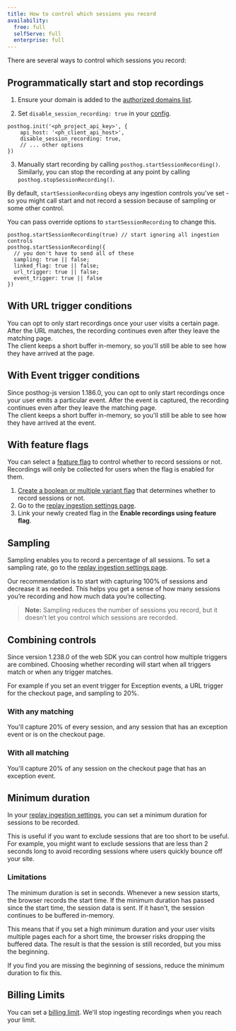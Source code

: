 ```yaml
---
title: How to control which sessions you record
availability:
  free: full
  selfServe: full
  enterprise: full
---
```



There are several ways to control which sessions you record:

## Programmatically start and stop recordings

1. Ensure your domain is added to the [authorized domains list](https://us.posthog.com/settings/project-replay#replay-authorized-domains).


2. Set `disable_session_recording: true` in your [config](/docs/libraries/js/config).

```js-web
posthog.init('<ph_project_api_key>', {
    api_host: '<ph_client_api_host>',
    disable_session_recording: true,
    // ... other options
})
```

3. Manually start recording by calling `posthog.startSessionRecording()`. Similarly, you can stop the recording at any point by calling `posthog.stopSessionRecording()`.

By default, `startSessionRecording` obeys any ingestion controls you've set - so you might call start and not record a session because of sampling or some other control.

You can pass override options to `startSessionRecording` to change this. 

```
posthog.startSessionRecording(true) // start ignoring all ingestion controls
posthog.startSessionRecording({
  // you don't have to send all of these
  sampling: true || false; 
  linked_flag: true || false; 
  url_trigger: true || false; 
  event_trigger: true || false 
})
```

## With URL trigger conditions

You can opt to only start recordings once your user visits a certain page. After the URL matches, the recording continues even after they leave the matching page.  
The client keeps a short buffer in-memory, so you'll still be able to see how they have arrived at the page.

<ProductScreenshot
    imageLight="https://res.cloudinary.com/dmukukwp6/image/upload/replay_url_trigger_light_bc6130e3d0.png" 
    imageDark="https://res.cloudinary.com/dmukukwp6/image/upload/replay_url_trigger_dark_9c6ebb6c37.png"
    alt="Adding URL trigger to control session recordings" 
    classes="rounded"
/>

## With Event trigger conditions

Since posthog-js version 1.186.0, you can opt to only start recordings once your user emits a particular event. After the event is captured, the recording continues even after they leave the matching page.  
The client keeps a short buffer in-memory, so you'll still be able to see how they have arrived at the event.

<ProductScreenshot
    imageLight="https://res.cloudinary.com/dmukukwp6/image/upload/event_trigger_light_21a531edbb.png" 
    imageDark="https://res.cloudinary.com/dmukukwp6/image/upload/event_trigger_dark_f67b3ffb30.png"
    alt="Adding event trigger to control session recordings" 
    classes="rounded"
/>

## With feature flags

You can select a [feature flag](/docs/feature-flags) to control whether to record sessions or not. Recordings will only be collected for users when the flag is enabled for them.

1. [Create a boolean or multiple variant flag](/docs/feature-flags/creating-feature-flags) that determines whether to record sessions or not.
2. Go to the [replay ingestion settings page](https://us.posthog.com/replay/settings#selectedSetting=replay-triggers).
3. Link your newly created flag in the **Enable recordings using feature flag**.

<ProductScreenshot
    imageLight="https://res.cloudinary.com/dmukukwp6/image/upload/v1725441098/posthog.com/contents/Screenshot_2024-09-04_at_10.11.12_AM.png" 
    imageDark="https://res.cloudinary.com/dmukukwp6/image/upload/v1725441098/posthog.com/contents/Screenshot_2024-09-04_at_10.11.20_AM.png"
    alt="Selecting a feature flag to control session recordings" 
    classes="rounded"
/>

## Sampling

Sampling enables you to record a percentage of all sessions. To set a sampling rate, go to the [replay ingestion settings page](https://us.posthog.com/replay/settings#selectedSetting=replay-triggers).

<ProductScreenshot
    imageLight={ImgSampleConfigLight} 
    imageDark={ImgSampleConfigDark}
    alt="Sampling config shown set to 100% i.e. no sampling" 
    classes="rounded"
/>

Our recommendation is to start with capturing 100% of sessions and decrease it as needed. This helps you get a sense of how many sessions you’re recording and how much data you’re collecting.

> **Note:** Sampling reduces the number of sessions you record, but it doesn’t let you control which sessions are recorded.

## Combining controls

Since version 1.238.0 of the web SDK you can control how multiple triggers are combined. Choosing whether recording will start when all triggers match or when any trigger matches.

For example if you set an event trigger for Exception events, a URL trigger for the checkout page, and sampling to 20%.

### With any matching

You'll capture 20% of every session, and any session that has an exception event or is on the checkout page.

### With all matching

You'll capture 20% of any session on the checkout page that has an exception event.

## Minimum duration

In your [replay ingestion settings](https://us.posthog.com/settings/project-replay#replay-ingestion), you can set a minimum duration for sessions to be recorded. 

<ProductScreenshot
    imageLight={ImgMinDurationLight} 
    imageDark={ImgMinDurationDark}
    alt="Minimum duration config shown set to 2 seconds" 
    classes="rounded"
/>

This is useful if you want to exclude sessions that are too short to be useful. For example, you might want to exclude sessions that are less than 2 seconds long to avoid recording sessions where users quickly bounce off your site.

### Limitations


The minimum duration is set in seconds. Whenever a new session starts, the browser records the start time. If the minimum duration has passed since the start time, the session data is sent. If it hasn't, the session continues to be buffered in-memory. 

This means that if you set a high minimum duration and your user visits multiple pages each for a short time, the browser risks dropping the buffered data. The result is that the session is still recorded, but you miss the beginning.

If you find you are missing the beginning of sessions, reduce the minimum duration to fix this.

## Billing Limits

You can set a [billing limit](/docs/billing/limits-alerts). We'll stop ingesting recordings when you reach your limit. 

